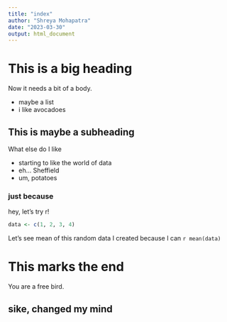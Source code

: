 ```yaml
---
title: "index"
author: "Shreya Mohapatra"
date: "2023-03-30"
output: html_document
---
```

# This is a big heading
Now it needs a bit of a body.

- maybe a list
- i like avocadoes

## This is maybe a subheading
What else do I like

- starting to like the world of data
- eh... Sheffield
- um, potatoes

### just because

hey, let's try r!

```r
data <- c(1, 2, 3, 4)
```

Let's see mean of this random data I created because I can `r mean(data)`

# This marks the end

You are a free bird.

## sike, changed my mind